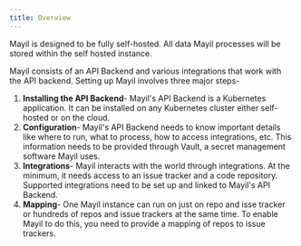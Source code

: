 ```yaml
---
title: Overview
---
```


Mayil is designed to be fully self-hosted. All data Mayil processes will be stored within the self hosted instance.

Mayil consists of an API Backend and various integrations that work with the API backend. Setting up Mayil involves three major steps-

1. **Installing the API Backend**- Mayil's API Backend is a Kubernetes application. It can be installed on any Kubernetes cluster either self-hosted or on the cloud.
2. **Configuration**- Mayil's API Backend needs to know important details like where to run, what to process, how to access integrations, etc. This information needs to be provided through Vault, a secret management software Mayil uses.
3. **Integrations**- Mayil interacts with the world through integrations. At the minimum, it needs access to an issue tracker and a code repository. Supported integrations need to be set up and linked to Mayil's API Backend.
4. **Mapping**- One Mayil instance can run on just on repo and isse tracker or hundreds of repos and issue trackers at the same time. To enable Mayil to do this, you need to provide a mapping of repos to issue trackers. 